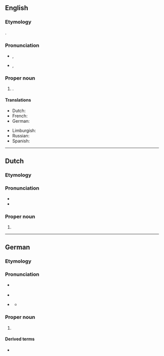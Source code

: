 ==English==
{{wikipedia}}

===Etymology===
{{bor|en|de|Duisburg}}. {{etystub|en}}

===Pronunciation===
* {{a|UK}} {{IPA|en|/ˈdjuːsbɜːɡ/}}, {{enPR|dyo͞osʹbûrg}}
* {{a|US}} {{IPA|en|/ˈdjuːsbɝɡ/|/ˈdjuːzbɝɡ/}}, {{enPR|dyo͞osʹbûrg|dyo͞ozʹbûrg}}

===Proper noun===
{{en-proper noun}}

# {{place|en|city|s/North Rhine-Westphalia|c/Germany}}.

====Translations====
{{trans-top|a city in Germany}}
* Dutch: {{t|nl|Duisburg|?}}
* French: {{t+|fr|Duisbourg|m}}
* German: {{t+|de|Duisburg|n}}
{{trans-mid}}
* Limburgish: {{t|li|Duusbörg|?}}
* Russian: {{t+|ru|Ду́йсбург|m}}
* Spanish: {{t+|es|Duisburgo|m}}
{{trans-bottom}}

----

==Dutch==
{{wikipedia|lang=nl}}

===Etymology===
{{rfe|nl}}

===Pronunciation===
* {{IPA|nl|/ˈdœy̯sbʏrx/}}
* {{audio|nl|Nl-Duisburg.ogg|Audio}}

===Proper noun===
{{nl-proper noun}}

# {{place|nl|city|s/North Rhine-Westphalia|c/Germany|t1=Duisburg}}

----

==German==
{{wikipedia|lang=de}}

===Etymology===
{{rfe|de}}

===Pronunciation===
* {{a|standard}} {{IPA|de|/ˈdyːsbʊrk/|[ˈdyːsbʊʁk]|[-bʊɐ̯k]}}
* {{audio|de|Duisburg.ogg|Audio}}
* {{a|locally}} {{IPA|de|/ˈdyːsbʊrç/|[ˈdyːsbui̯ç]}}
** {{audio|de|De-Duisburg.ogg|Audio}}

===Proper noun===
{{de-proper noun|n}}

# {{place|de|city|s/North Rhine-Westphalia|c/Germany|t1=Duisburg}}

====Derived terms====
* {{l|de|Duisburger}}